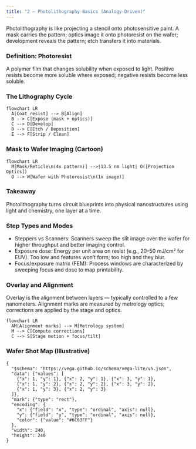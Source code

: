 ```yaml
---
title: "2 — Photolithography Basics (Analogy-Driven)"
---
```


Photolithography is like projecting a stencil onto photosensitive paint. A mask carries the pattern; optics image it onto photoresist on the wafer; development reveals the pattern; etch transfers it into materials.

:::{.callout-note}
### Definition: Photoresist
A polymer film that changes solubility when exposed to light. Positive resists become more soluble where exposed; negative resists become less soluble.
:::

### The Lithography Cycle
```mermaid
flowchart LR
  A[Coat resist] --> B[Align]
  B --> C[Expose (mask + optics)]
  C --> D[Develop]
  D --> E[Etch / Deposition]
  E --> F[Strip / Clean]
```

### Mask to Wafer Imaging (Cartoon)
```mermaid
flowchart LR
  M[Mask/Reticle\n(4x pattern)] -->|13.5 nm light| O([Projection Optics])
  O --> W[Wafer with Photoresist\n(1x image)]
```

:::{.callout-tip}
### Takeaway
Photolithography turns circuit blueprints into physical nanostructures using light and chemistry, one layer at a time.
:::

### Step Types and Modes
- Steppers vs Scanners: Scanners sweep the slit image over the wafer for higher throughput and better imaging control.
- Exposure dose: Energy per unit area on resist (e.g., 20–50 mJ/cm² for EUV). Too low and features won’t form; too high and they blur.
- Focus/exposure matrix (FEM): Process windows are characterized by sweeping focus and dose to map printability.

### Overlay and Alignment
Overlay is the alignment between layers — typically controlled to a few nanometers. Alignment marks are measured by metrology optics; corrections are applied by the stage and optics.

```mermaid
flowchart LR
  AM[Alignment marks] --> M[Metrology system]
  M --> C[Compute corrections]
  C --> S[Stage motion + focus/tilt]
```

### Wafer Shot Map (Illustrative)
```vega-lite
{
  "$schema": "https://vega.github.io/schema/vega-lite/v5.json",
  "data": {"values": [
    {"x": 1, "y": 1}, {"x": 2, "y": 1}, {"x": 3, "y": 1},
    {"x": 1, "y": 2}, {"x": 2, "y": 2}, {"x": 3, "y": 2},
    {"x": 1, "y": 3}, {"x": 2, "y": 3}
  ]},
  "mark": {"type": "rect"},
  "encoding": {
    "x": {"field": "x", "type": "ordinal", "axis": null},
    "y": {"field": "y", "type": "ordinal", "axis": null},
    "color": {"value": "#6C63FF"}
  },
  "width": 240,
  "height": 240
}
```
